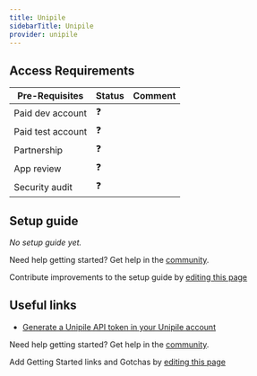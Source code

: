 ```yaml
---
title: Unipile
sidebarTitle: Unipile
provider: unipile
---
```



<Overview />
<PreBuiltTooling provider={providers[pageMetadata.provider]} />
<PreBuiltUseCases />

## Access Requirements
| Pre-Requisites | Status | Comment|
| - | - | - |
| Paid dev account | ❓ |  |
| Paid test account | ❓ |  |
| Partnership | ❓ | |
| App review | ❓ |  |
| Security audit | ❓ | |


## Setup guide

_No setup guide yet._

<Tip>Need help getting started? Get help in the [community](https://nango.dev/slack).</Tip>

<Note>Contribute improvements to the setup guide by [editing this page](https://github.com/nangohq/nango/tree/master/docs-v2/integrations/all/insightly.mdx)</Note>


## Useful links
-   [Generate a Unipile API token in your Unipile account](https://developer.unipile.com/docs/api-usage)

<Tip>Need help getting started? Get help in the [community](https://nango.dev/slack).</Tip>

<Note>Add Getting Started links and Gotchas by [editing this page](https://github.com/nangohq/nango/tree/master/docs-v2/integrations/all/unipile.mdx)</Note>